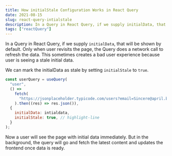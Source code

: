 ```yaml
---
title: How initialStale Configuration Works in React Query
date: 2021-08-15
slug: react-query-intialstale
description: In a Query in React Query, if we supply initialData, that will be shown by default. Only when user revisits the page, the Query does a network call to refresh the data. If we set initialStale value to true, React Query immediately refetches data.
tags: ["reactQuery"]
---
```


In a Query in React Query, if we supply `initialData`, that will be shown by default. Only when user revisits the page, the Query does a network call to refresh the data. This sometimes creates a bad user experience because user is seeing a stale initial data.

We can mark the initialData as stale by setting `initialStale` to `true`.

```javascript
const userQuery = useQuery(
  "user",
  () =>
    fetch(
      "https://jsonplaceholder.typicode.com/users?email=Sincere@april.biz"
    ).then((res) => res.json()),
  {
    initialData: intialdata,
    initialStale: true, // highlight-line
  }
);
```

Now a user will see the page with initial data immediately. But in the background, the query will go and fetch the latest content and updates the frontend once data is ready.
